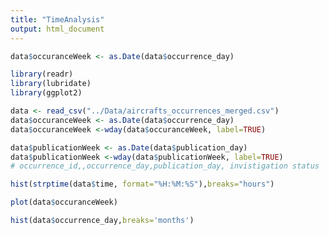 ```yaml
---
title: "TimeAnalysis"
output: html_document
---
```

```r
data$occuranceWeek <- as.Date(data$occurrence_day)
```

```r
library(readr)
library(lubridate)
library(ggplot2)
```

```r
data <- read_csv("../Data/aircrafts_occurrences_merged.csv")
data$occuranceWeek <- as.Date(data$occurrence_day)
data$occuranceWeek <-wday(data$occuranceWeek, label=TRUE)

data$publicationWeek <- as.Date(data$publication_day)
data$publicationWeek <-wday(data$publicationWeek, label=TRUE)
# occurrence_id,,occurrence_day,publication_day, invistigation status
```

```r
hist(strptime(data$time, format="%H:%M:%S"),breaks="hours")
```
```r
plot(data$occuranceWeek)
```

```r
hist(data$occurrence_day,breaks='months')
```
```r

```

